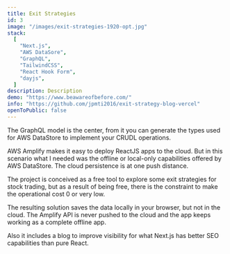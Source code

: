 ```yaml
---
title: Exit Strategies
id: 3
image: "/images/exit-strategies-1920-opt.jpg"
stack:
  [
    "Next.js",
    "AWS DataSore",
    "GraphQL",
    "TailwindCSS",
    "React Hook Form",
    "dayjs",
  ]
description: Description
demo: "https://www.beawareofbefore.com/"
info: "https://github.com/jpmti2016/exit-strategy-blog-vercel"
openToPublic: false
---
```


The GraphQL model is the center, from it you can generate the types used for AWS DataStore to implement your CRUDL operations.

AWS Amplify makes it easy to deploy ReactJS apps to the cloud. But in this scenario what I needed was the offline or local-only
capabilities offered by AWS DataStore. The cloud persistence is at one push distance.

The project is conceived as a free tool to explore some exit strategies for stock trading, but as a result of being free, there is the
constraint to make the operational cost 0 or very low.

The resulting solution saves the data locally in your browser, but not in the cloud. The Amplify API is never pushed to the cloud and the
app keeps working as a complete offline app.

Also it includes a blog to improve visibility for what Next.js has better SEO capabilities than pure React.
